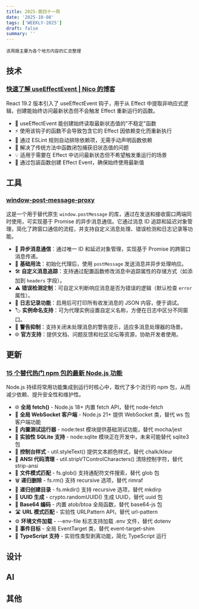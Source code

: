 ```yaml
---
title: 2025-第四十一周
date: '2025-10-08'
tags: ['WEEKLY-2025']
draft: false
summary: ''
---
```


`该周报主要为各个地方内容的汇总整理`

<TOCInlineWithSticky toc={props.toc} />

## 技术

### [快速了解 useEffectEvent | Nico 的博客](https://www.nico.fyi/blog/quick-look-use-effect-event)

React 19.2 版本引入了 useEffectEvent 钩子，用于从 Effect 中提取非响应式逻辑，创建能始终访问最新状态但不会触发 Effect 重新运行的函数。

- 🔄 useEffectEvent 能创建始终读取最新状态值的"不稳定"函数
- ⚡ 使用该钩子的函数不会导致包含它的 Effect 因依赖变化而重新执行
- 🚫 通过 ESLint 规则自动排除依赖项，无需手动声明函数依赖
- 🐛 解决了传统方法中函数闭包捕获旧状态值的问题
- 💡 适用于需要在 Effect 中访问最新状态但不希望触发重运行的场景
- 📝 通过包装函数创建 Effect Event，确保始终使用最新值

## 工具

### [window-post-message-proxy](https://github.com/microsoft/window-post-message-proxy)

这是一个用于替代原生 `window.postMessage` 的库，通过在发送和接收窗口两端同时使用，可实现基于 Promise 的异步消息通信。它通过消息 ID 追踪和延迟对象管理，简化了跨窗口通信的流程，并支持自定义消息处理、错误检测和日志记录等功能。

- 🚀 **异步消息通信**：通过唯一 ID 和延迟对象管理，实现基于 Promise 的跨窗口消息传递。
- 🔧 **基础用法**：初始化代理后，使用 `postMessage` 发送消息并异步处理响应。
- 🛠️ **自定义消息追踪**：支持通过配置函数修改消息中追踪属性的存储方式（如添加到 `headers` 字段）。
- ⚠️ **错误检测定制**：可自定义判断响应消息是否为错误的逻辑（默认检查 `error` 属性）。
- 📝 **日志记录功能**：启用后可打印所有收发消息的 JSON 内容，便于调试。
- 🏷️ **实例命名支持**：可为代理实例设置自定义名称，方便在日志中区分不同窗口。
- 🔕 **警告抑制**：支持关闭未处理消息的警告提示，适应多消息处理器的场景。
- 🌐 **官方支持**：提供文档、问题反馈和社区论坛等资源，协助开发者使用。

## 更新

### [15 个替代热门 npm 包的最新 Node.js 功能](https://nodesource.com/blog/nodejs-features-replacing-npm-packages)

Node.js 持续将常用功能集成到运行时核心中，取代了多个流行的 npm 包，从而减少依赖、提升安全性和维护性。

- 🌐 **全局 fetch()** - Node.js 18+ 内置 fetch API，替代 node-fetch
- 🔌 **全局 WebSocket 客户端** - Node.js 21+ 提供 WebSocket 类，替代 ws 包客户端功能
- 🧪 **内置测试运行器** - node:test 模块提供基础测试功能，替代 mocha/jest
- 💾 **实验性 SQLite 支持** - node:sqlite 模块正在开发中，未来可能替代 sqlite3 包
- 🎨 **控制台样式** - util.styleText() 提供文本颜色样式，替代 chalk/kleur
- 🧹 **ANSI 代码清理** - util.stripVTControlCharacters() 清除控制字符，替代 strip-ansi
- 📁 **文件模式匹配** - fs.glob() 支持通配符文件搜索，替代 glob 包
- 🗑️ **递归删除** - fs.rm() 支持 recursive 选项，替代 rimraf
- 📂 **递归创建目录** - fs.mkdir() 支持 recursive 选项，替代 mkdirp
- 🔐 **UUID 生成** - crypto.randomUUID() 生成 UUID，替代 uuid 包
- 🔄 **Base64 编码** - 内置 atob/btoa 全局函数，替代 base64-js 包
- 🛣️ **URL 模式匹配** - 实验性 URLPattern API，替代 url-pattern
- ⚙️ **环境文件加载** - --env-file 标志支持加载 .env 文件，替代 dotenv
- 🎯 **事件目标** - 全局 EventTarget 类，替代 event-target-shim
- 🔧 **TypeScript 支持** - 实验性类型剥离功能，简化 TypeScript 运行

## 设计

## AI

## 其他
